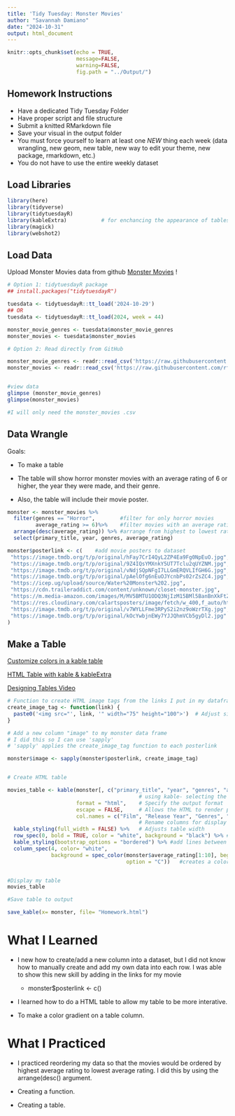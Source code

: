 ```yaml
---
title: 'Tidy Tuesday: Monster Movies'
author: "Savannah Damiano"
date: "2024-10-31"
output: html_document
---
```


```r
knitr::opts_chunk$set(echo = TRUE,
                      message=FALSE, 
                      warning=FALSE,
                      fig.path = "../Output/")
```

## Homework Instructions

- Have a dedicated Tidy Tuesday Folder
- Have proper script and file structure
- Submit a knitted RMarkdown file
- Save your visual in the output folder
- You must force yourself to learn at least one _NEW_ thing each week (data wrangling, new geom, new table, new way to edit your theme, new package, rmarkdown, etc.)
- You do not have to use the entire weekly dataset 



## Load Libraries
```r
library(here)
library(tidyverse)
library(tidytuesdayR)
library(kableExtra)           # for enchancing the appearance of tables
library(magick)
library(webshot2)
```

## Load Data

Upload Monster Movies data from github [Monster Movies](https://github.com/rfordatascience/tidytuesday/blob/master/data/2024/2024-10-29/readme.md) !
```r
# Option 1: tidytuesdayR package 
## install.packages("tidytuesdayR")

tuesdata <- tidytuesdayR::tt_load('2024-10-29')
## OR
tuesdata <- tidytuesdayR::tt_load(2024, week = 44)

monster_movie_genres <- tuesdata$monster_movie_genres
monster_movies <- tuesdata$monster_movies

# Option 2: Read directly from GitHub

monster_movie_genres <- readr::read_csv('https://raw.githubusercontent.com/rfordatascience/tidytuesday/master/data/2024/2024-10-29/monster_movie_genres.csv')
monster_movies <- readr::read_csv('https://raw.githubusercontent.com/rfordatascience/tidytuesday/master/data/2024/2024-10-29/monster_movies.csv')


#view data
glimpse (monster_movie_genres)
glimpse(monster_movies)

#I will only need the monster_movies .csv
```

## Data Wrangle

Goals:

- To make a table

- The table will show horror monster movies with an average rating of 6 or higher, the year they were made, and their genre.

- Also, the table will include their movie poster.

```r

monster <- monster_movies %>%
  filter(genres == "Horror",        #filter for only horror movies
         average_rating >= 6)%>%    #filter movies with an average rating of 6 or higher
  arrange(desc(average_rating)) %>% #arrange from highest to lowest rating 
  select(primary_title, year, genres, average_rating)

monster$posterlink <- c(    #add movie posters to dataset
 "https://image.tmdb.org/t/p/original/hFay7CrI4QyL2ZP4Ea9Fg0NpEuO.jpg", 
 "https://image.tmdb.org/t/p/original/9Z4IQsYMXnkY5UT7Tclu2qUYZNM.jpg",
 "https://image.tmdb.org/t/p/original/vNdjSQpNFgI7LLGmERQVLIfGH6G.jpg",
 "https://image.tmdb.org/t/p/original/pAelOfg6nEuOJYcnbPs02rZsZC4.jpg",
 "https://icep.ug/upload/source/Water%20Monster%202.jpg",
 "https://cdn.traileraddict.com/content/unknown/closet-monster.jpg",
 "https://m.media-amazon.com/images/M/MV5BMTU1ODQ3NjIzM15BMl5BanBnXkFtZTcwMTY1MDAwMQ@@._V1_FMjpg_UX1000_.jpg",
 "https://res.cloudinary.com/calartsposters/image/fetch/w_400,f_auto/https://posters.calarts.edu/wp-content/uploads/2022/11/2022_JoshLin_PaulinaGruzdev_MonsterMash.jpg",
 "https://image.tmdb.org/t/p/original/v7WYLLFme3RPyS2i2nz9oWzrTXg.jpg",
 "https://image.tmdb.org/t/p/original/kOcYwbjnEWy7YJJQhmVCb5gyDl2.jpg"
)
```

## Make a Table

[Customize colors in a kable table](https://r-graph-gallery.com/362-customize-colors-in-kableExtra.html#:~:text=In%20order%20to%20have%20a%20gradient%20of%20colors%2C,be%20proportional%20to%20the%20values%20in%20this%20column.)

[HTML Table with kable & kableExtra](https://cran.r-project.org/web/packages/kableExtra/vignettes/awesome_table_in_html.html)

[Designing Tables Video](https://youtu.be/JqUViTDoSEo)
```r

# Function to create HTML image tags from the links I put in my dataframe
create_image_tag <- function(link) {
  paste0('<img src="', link, '" width="75" height="100">')  # Adjust size as needed
}

# Add a new column "image" to my monster data frame 
# I did this so I can use 'sapply'
# 'sapply' applies the create_image_tag function to each posterlink

monster$image <- sapply(monster$posterlink, create_image_tag)


# Create HTML table

movies_table <- kable(monster[, c("primary_title", "year", "genres", "average_rating", "image")],
                                          # using kable- selecting the columns I want in the table
                      format = "html",    # Specify the output format
                      escape = FALSE,     # Allows the HTML to render properly
                      col.names = c("Film", "Release Year", "Genres", "Rating", "Poster")) %>%
                                          # Rename columns for display on table (like labs in ggplot)
  kable_styling(full_width = FALSE) %>%   # Adjusts table width
  row_spec(0, bold = TRUE, color = "white", background = "black") %>% # Header row styling 
  kable_styling(bootstrap_options = "bordered") %>% #add lines between each column and row
  column_spec(4, color= "white",
              background = spec_color(monster$average_rating[1:10], begin = .04, end = 0.5,
                                      option = "C"))   #creates a color gradient for the 4th column 


#Display my table  
movies_table

#Save table to output

save_kable(x= monster, file= "Homework.html")

```




# What I Learned

- I new how to create/add a new column into a dataset, but I did not know how to manually create and add my own data into each row. I was able to show this new skill by adding in the links for my movie 

  - monster$posterlink <- c()
  

- I learned how to do a HTML table to allow my table to be more interative.

- To make a color gradient on a table column.


# What I Practiced

- I practiced reordering my data so that the movies would be ordered by highest average rating to lowest average rating. I did this by using the arrange(desc() argument. 

- Creating a function.

- Creating a table.
















